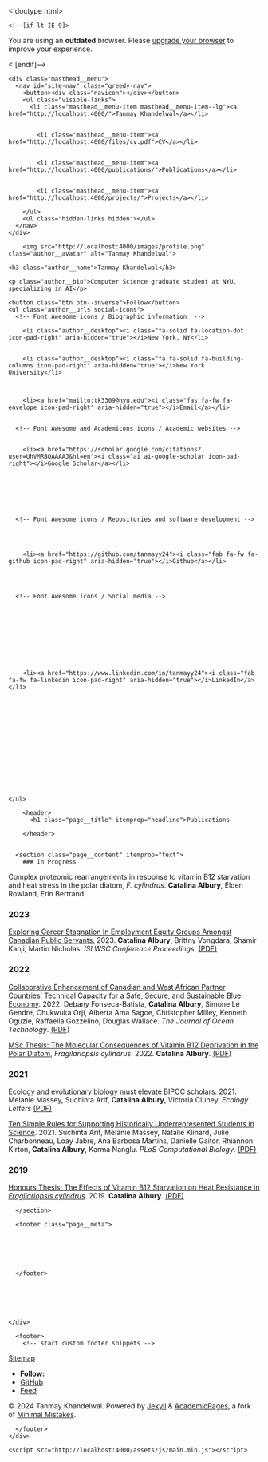 

<!doctype html>
<html lang="en" class="no-js">
  <head>
    

<meta charset="utf-8">



<!-- begin SEO -->









<title>Publications - Tanmay Khandelwal</title>







<meta property="og:locale" content="en-US">
<meta property="og:site_name" content="Tanmay Khandelwal">
<meta property="og:title" content="Publications">


  <link rel="canonical" href="http://localhost:4000/publications.qmd">
  <meta property="og:url" content="http://localhost:4000/publications.qmd">







  

  












  <script type="application/ld+json">
    {
      "@context" : "http://schema.org",
      "@type" : "Person",
      "name" : "Tanmay Khandelwal",
      "url" : "http://localhost:4000",
      "sameAs" : null
    }
  </script>






<!-- end SEO -->


<link href="http://localhost:4000/feed.xml" type="application/atom+xml" rel="alternate" title="Tanmay Khandelwal Feed">

<!-- http://t.co/dKP3o1e -->
<meta name="HandheldFriendly" content="True">
<meta name="MobileOptimized" content="320">
<meta name="viewport" content="width=device-width, initial-scale=1.0">

<script>
  document.documentElement.className = document.documentElement.className.replace(/\bno-js\b/g, '') + ' js ';
</script>

<!-- For all browsers -->
<link rel="stylesheet" href="http://localhost:4000/assets/css/main.css">

<meta http-equiv="cleartype" content="on">
    

<!-- start custom head snippets -->

<link rel="apple-touch-icon" sizes="57x57" href="http://localhost:4000/images/apple-touch-icon-57x57.png?v=M44lzPylqQ">
<link rel="apple-touch-icon" sizes="60x60" href="http://localhost:4000/images/apple-touch-icon-60x60.png?v=M44lzPylqQ">
<link rel="apple-touch-icon" sizes="72x72" href="http://localhost:4000/images/apple-touch-icon-72x72.png?v=M44lzPylqQ">
<link rel="apple-touch-icon" sizes="76x76" href="http://localhost:4000/images/apple-touch-icon-76x76.png?v=M44lzPylqQ">
<link rel="apple-touch-icon" sizes="114x114" href="http://localhost:4000/images/apple-touch-icon-114x114.png?v=M44lzPylqQ">
<link rel="apple-touch-icon" sizes="120x120" href="http://localhost:4000/images/apple-touch-icon-120x120.png?v=M44lzPylqQ">
<link rel="apple-touch-icon" sizes="144x144" href="http://localhost:4000/images/apple-touch-icon-144x144.png?v=M44lzPylqQ">
<link rel="apple-touch-icon" sizes="152x152" href="http://localhost:4000/images/apple-touch-icon-152x152.png?v=M44lzPylqQ">
<link rel="apple-touch-icon" sizes="180x180" href="http://localhost:4000/images/apple-touch-icon-180x180.png?v=M44lzPylqQ">
<link rel="icon" type="image/png" href="http://localhost:4000/images/favicon-32x32.png?v=M44lzPylqQ" sizes="32x32">
<link rel="icon" type="image/png" href="http://localhost:4000/images/android-chrome-192x192.png?v=M44lzPylqQ" sizes="192x192">
<link rel="icon" type="image/png" href="http://localhost:4000/images/favicon-96x96.png?v=M44lzPylqQ" sizes="96x96">
<link rel="icon" type="image/png" href="http://localhost:4000/images/favicon-16x16.png?v=M44lzPylqQ" sizes="16x16">
<link rel="manifest" href="http://localhost:4000/images/manifest.json?v=M44lzPylqQ">
<link rel="mask-icon" href="http://localhost:4000/images/safari-pinned-tab.svg?v=M44lzPylqQ" color="#000000">
<link rel="shortcut icon" href="/images/favicon.ico?v=M44lzPylqQ">
<meta name="msapplication-TileColor" content="#000000">
<meta name="msapplication-TileImage" content="http://localhost:4000/images/mstile-144x144.png?v=M44lzPylqQ">
<meta name="msapplication-config" content="http://localhost:4000/images/browserconfig.xml?v=M44lzPylqQ">
<meta name="theme-color" content="#ffffff">
<link rel="stylesheet" href="http://localhost:4000/assets/css/academicons.css"/>


<!-- Support for MatJax -->
<script src="https://cdnjs.cloudflare.com/polyfill/v3/polyfill.min.js?features=es6"></script>
<script id="MathJax-script" async src="https://cdn.jsdelivr.net/npm/mathjax@3/es5/tex-mml-chtml.js"></script>

<!-- end custom head snippets -->

  </head>

  <body>

    <!--[if lt IE 9]>
<div class="notice--danger align-center" style="margin: 0;">You are using an <strong>outdated</strong> browser. Please <a href="http://browsehappy.com/">upgrade your browser</a> to improve your experience.</div>
<![endif]-->
    

<div class="masthead">
  <div class="masthead__inner-wrap">
    <div class="masthead__menu">
      <nav id="site-nav" class="greedy-nav">
        <button><div class="navicon"></div></button>
        <ul class="visible-links">
          <li class="masthead__menu-item masthead__menu-item--lg"><a href="http://localhost:4000/">Tanmay Khandelwal</a></li>
          
            
            <li class="masthead__menu-item"><a href="http://localhost:4000/files/cv.pdf">CV</a></li>
          
            
            <li class="masthead__menu-item"><a href="http://localhost:4000/publications/">Publications</a></li>
          
            
            <li class="masthead__menu-item"><a href="http://localhost:4000/projects/">Projects</a></li>
          
        </ul>
        <ul class="hidden-links hidden"></ul>
      </nav>
    </div>
  </div>
</div>

    





<div id="main" role="main">
  


  <div class="sidebar sticky">
  



<div itemscope itemtype="http://schema.org/Person">

  <div class="author__avatar">
    
    	<img src="http://localhost:4000/images/profile.png" class="author__avatar" alt="Tanmay Khandelwal">
    
  </div>

  <div class="author__content">
    <h3 class="author__name">Tanmay Khandelwal</h3>
    
    <p class="author__bio">Computer Science graduate student at NYU, specializing in AI</p>
  </div>

  <div class="author__urls-wrapper">
    <button class="btn btn--inverse">Follow</button>
    <ul class="author__urls social-icons">
      <!-- Font Awesome icons / Biographic information  -->
      
        <li class="author__desktop"><i class="fa-solid fa-location-dot icon-pad-right" aria-hidden="true"></i>New York, NY</li>
      
      
        <li class="author__desktop"><i class="fa fa-solid fa-building-columns icon-pad-right" aria-hidden="true"></i>New York University</li>
      
      
      
        <li><a href="mailto:tk3309@nyu.edu"><i class="fas fa-fw fa-envelope icon-pad-right" aria-hidden="true"></i>Email</a></li>
      

      <!-- Font Awesome and Academicons icons / Academic websites -->
            
      
        <li><a href="https://scholar.google.com/citations?user=UhVMRBQAAAAJ&hl=en"><i class="ai ai-google-scholar icon-pad-right"></i>Google Scholar</a></li>
      
      
      
      
                              
      

      <!-- Font Awesome icons / Repositories and software development -->
      
            
            
      
        <li><a href="https://github.com/tanmayy24"><i class="fab fa-fw fa-github icon-pad-right" aria-hidden="true"></i>Github</a></li>
      
            
            

      <!-- Font Awesome icons / Social media -->
      
      
            
      
                  
                  
      
            
            
      
        <li><a href="https://www.linkedin.com/in/tanmayy24"><i class="fab fa-fw fa-linkedin icon-pad-right" aria-hidden="true"></i>LinkedIn</a></li>
            
      
            
                  
            
      
            
            
      
              
      
                      
      
      
            
    </ul>
  </div>
</div>

  
  </div>


  <article class="page" itemscope itemtype="http://schema.org/CreativeWork">
    <meta itemprop="headline" content="Publications">
    
    
    

    <div class="page__inner-wrap">
      
        <header>
          <h1 class="page__title" itemprop="headline">Publications
</h1>
          
        
        
            
        </header>
      

      <section class="page__content" itemprop="text">
        ### In Progress
Complex proteomic rearrangements in response to vitamin B12 starvation and heat stress in the polar diatom, *F. cylindrus*. **Catalina Albury**, Elden Rowland, Erin Bertrand

### 2023
[Exploring Career Stagnation In Employment Equity Groups Amongst Canadian Public Servants.](https://www.isi2023.org/abstracts/submission/617/view/) 2023. **Catalina Albury**, Brittny Vongdara, Shamir Kanji, Martin Nicholas. *ISI WSC Conference Proceedings.* [(PDF)](https://www.isi2023.org/media/abstracts/ottawa-2023_a4304726a4ffc04552129532cf656303.pdf)


### 2022

[Collaborative Enhancement of Canadian and West African Partner Countries' Technical Capacity for a Safe, Secure, and Sustainable Blue Economy](https://www.thejot.net/article-preview/?show_article_preview=1389). 2022. Debany Fonseca-Batista, **Catalina Albury**, Simone Le Gendre, Chukwuka Orji, Alberta Ama Sagoe, Christopher Milley, Kenneth Oguzie, Raffaella Gozzelino, Douglas Wallace. *The Journal of Ocean Technology*. [(PDF)](https://www.thejot.net/article-preview/?show_article_preview=1389&jot_download_article=1389)


[MSc Thesis: The Molecular Consequences of Vitamin B12 Deprivation in the Polar Diatom](https://dalspace.library.dal.ca/handle/10222/81567), *Fragilariopsis cylindrus*. 2022. **Catalina Albury**. [(PDF)](https://dalspace.library.dal.ca/bitstream/handle/10222/81567/CatalinaAlbury2022.pdf?sequence=1&isAllowed=y)

### 2021

[Ecology and evolutionary biology must elevate BIPOC scholars](https://onlinelibrary.wiley.com/doi/abs/10.1111/ele.13716). 2021. Melanie Massey, Suchinta Arif, **Catalina Albury**, Victoria Cluney. *Ecology Letters* [(PDF)](https://onlinelibrary.wiley.com/doi/epdf/10.1111/ele.13716)

[Ten Simple Rules for Supporting Historically Underrepresented Students in Science](https://journals.plos.org/ploscompbiol/article?id=10.1371/journal.pcbi.1009313). 2021. Suchinta Arif, Melanie Massey, Natalie Klinard, Julie Charbonneau, Loay Jabre, Ana Barbosa Martins, Danielle Gaitor, Rhiannon Kirton, **Catalina Albury**, Karma Nanglu. *PLoS Computational Biology*.  [(PDF)](https://journals.plos.org/ploscompbiol/article/file?id=10.1371/journal.pcbi.1009313&type=printable)

### 2019

[Honours Thesis: The Effects of Vitamin B12 Starvation on Heat Resistance in *Fragilariopsis cylindrus*](https://www.researchgate.net/publication/336720705_Effects_of_Vitamin_B12_Starvation_on_Heat_Resistance_in_Fragilariopsis_Cylindrus). 2019.  **Catalina Albury**. [(PDF)](https://www.researchgate.net/publication/360068994_The_Molecular_Consequences_of_Vitamin_B12_Deprivation_in_the_Polar_Diatom_Fragilariopsis_cylindrus)


        

        
      </section>

      <footer class="page__meta">
        
        




      </footer>

      

      


    </div>

    
  </article>

  
  
</div>


    <div class="page__footer">
      <footer>
        <!-- start custom footer snippets -->
<a href="/sitemap/">Sitemap</a>
<!-- end custom footer snippets -->

        


<div class="page__footer-follow">
  <ul class="social-icons">
    
      <li><strong>Follow:</strong></li>
    
    
      <li><a href="http://github.com/tanmayy24"><i class="fab fa-github" aria-hidden="true"></i> GitHub</a></li>
    
    
    
    <li><a href="http://localhost:4000/feed.xml"><i class="fa fa-fw fa-rss-square" aria-hidden="true"></i> Feed</a></li>
    
  </ul>
</div>


<div class="page__footer-copyright">&copy; 2024 Tanmay Khandelwal. Powered by <a href="http://jekyllrb.com" rel="nofollow">Jekyll</a> &amp; <a href="https://github.com/academicpages/academicpages.github.io">AcademicPages</a>, a fork of <a href="https://mademistakes.com/work/minimal-mistakes-jekyll-theme/" rel="nofollow">Minimal Mistakes</a>.</div>

      </footer>
    </div>

    <script src="http://localhost:4000/assets/js/main.min.js"></script>




  <script>
  (function(i,s,o,g,r,a,m){i['GoogleAnalyticsObject']=r;i[r]=i[r]||function(){
  (i[r].q=i[r].q||[]).push(arguments)},i[r].l=1*new Date();a=s.createElement(o),
  m=s.getElementsByTagName(o)[0];a.async=1;a.src=g;m.parentNode.insertBefore(a,m)
  })(window,document,'script','//www.google-analytics.com/analytics.js','ga');

  ga('create', '', 'auto');
  ga('send', 'pageview');
</script>






  </body>
</html>


